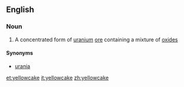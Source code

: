 ==English==

===Noun===
{{wikipedia}}
{{en-noun}}

# A concentrated form of [[uranium]] [[ore]] containing a mixture of [[oxide]]s

====Synonyms====
* [[urania]]

[[et:yellowcake]]
[[it:yellowcake]]
[[zh:yellowcake]]